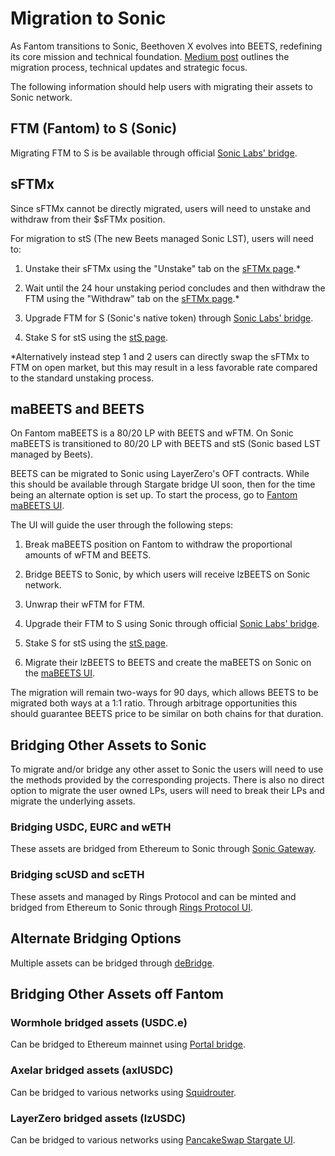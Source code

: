 # Migration to Sonic

As Fantom transitions to Sonic, Beethoven X evolves into BEETS, redefining its core mission and technical foundation. [Medium post](https://beethovenxio.medium.com/beets-2-0-the-sonic-revolution-91cfb609922b) outlines the migration process, technical updates and strategic focus.

The following information should help users with migrating their assets to Sonic network.

## FTM (Fantom) to S (Sonic)

Migrating FTM to S is be available through official [Sonic Labs' bridge](https://my.soniclabs.com/upgrade).

## sFTMx 

Since sFTMx cannot be directly migrated, users will need to unstake and withdraw from their $sFTMx position. 

For migration to stS (The new Beets managed Sonic LST), users will need to:

1) Unstake their sFTMx using the "Unstake" tab on the [sFTMx page](https://ftm.beets.fi/sftmx).*

2) Wait until the 24 hour unstaking period concludes and then withdraw the FTM using the "Withdraw" tab on the [sFTMx page](https://ftm.beets.fi/sftmx).*

3) Upgrade FTM for S (Sonic's native token) through [Sonic Labs' bridge](https://my.soniclabs.com/upgrade).

4) Stake S for stS using the [stS page](https://beets.fi/stake).

*Alternatively instead step 1 and 2 users can directly swap the sFTMx to FTM on open market, but this may result in a less favorable rate compared to the standard unstaking process.

## maBEETS and BEETS

On Fantom maBEETS is a 80/20 LP with BEETS and wFTM. On Sonic maBEETS is transitioned to 80/20 LP with BEETS and stS (Sonic based LST managed by Beets).

BEETS can be migrated to Sonic using LayerZero's OFT contracts. While this should be available through Stargate bridge UI soon, then for the time being an alternate option is set up. To start the process, go to [Fantom maBEETS UI](https://ftm.beets.fi/mabeets).

The UI will guide the user through the following steps:

1) Break maBEETS position on Fantom to withdraw the proportional amounts of wFTM and BEETS.

2) Bridge BEETS to Sonic, by which users will receive lzBEETS on Sonic network.

3) Unwrap their wFTM for FTM.

4) Upgrade their FTM to S using Sonic through official [Sonic Labs' bridge](https://my.soniclabs.com/upgrade).

5) Stake S for stS using the [stS page](https://beets.fi/stake).

6) Migrate their lzBEETS to BEETS and create the maBEETS on Sonic on the [maBEETS UI](https://ma.beets.fi/).

The migration will remain two-ways for 90 days, which allows BEETS to be migrated both ways at a 1:1 ratio. Through arbitrage opportunities this should guarantee BEETS price to be similar on both chains for that duration.

## Bridging Other Assets to Sonic

To migrate and/or bridge any other asset to Sonic the users will need to use the methods provided by the corresponding projects. There is also no direct option to migrate the user owned LPs, users will need to break their LPs and migrate the underlying assets.

### Bridging USDC, EURC and wETH

These assets are bridged from Ethereum to Sonic through [Sonic Gateway](https://gateway.soniclabs.com/).

### Bridging scUSD and scETH

These assets and managed by Rings Protocol and can be minted and bridged from Ethereum to Sonic through [Rings Protocol UI](https://app.rings.money/).

## Alternate Bridging Options

Multiple assets can be bridged through [deBridge](https://app.debridge.finance/).

## Bridging Other Assets off Fantom

### Wormhole bridged assets (USDC.e)

Can be bridged to Ethereum mainnet using [Portal bridge](https://portalbridge.com/).

### Axelar bridged assets (axlUSDC)

Can be bridged to various networks using [Squidrouter](https://app.squidrouter.com/).

### LayerZero bridged assets (lzUSDC)

Can be bridged to various networks using [PancakeSwap Stargate UI](https://bridge.pancakeswap.finance/stargate).
